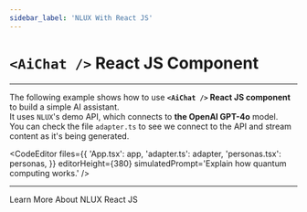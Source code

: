 ```yaml
---
sidebar_label: 'NLUX With React JS'
---
```



# `<AiChat />` React JS Component

---

The following example shows how to use **`<AiChat />` React JS component** to build a simple AI assistant.<br />
It uses `NLUX`'s demo API, which connects to **the OpenAI GPT-4o** model.<br />
You can check the file `adapter.ts` to see we connect to the API and stream content as it's being generated.

<CodeEditor
    files={{
        'App.tsx': app,
        'adapter.ts': adapter,
        'personas.tsx': personas,
    }}
    editorHeight={380}
    simulatedPrompt='Explain how quantum computing works.'
/>

---

<Link className="learn-more-link button button--secondary" to="/learn/get-started?platform=react-js">Learn More About NLUX React JS</Link>
